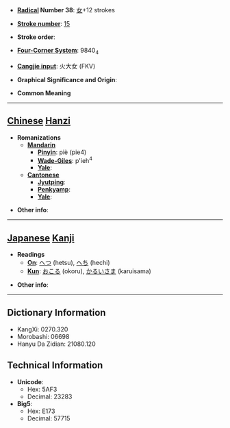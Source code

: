 * '''[[Wiktionary:Chinese radical index| Radical]] Number 38''': [[Wiktionary:Chinese radical index 女|女]]+12 strokes

* '''[[Wiktionary:Chinese total strokes index|Stroke number]]''': [[Wiktionary:Chinese total strokes index 15|15]]

* '''Stroke order''': 

* '''[[Wiktionary:Chinese four corner index|Four-Corner System]]''': 9840<sub>4</sub>

* '''[[Wiktionary:Chinese Cangjie index|Cangjie input]]''': 火大女 (FKV)

* '''Graphical Significance and Origin''': 

* '''Common Meaning'''

----

== [[Chinese]] [[Hanzi]] ==

* '''Romanizations'''
** '''[[Mandarin]]'''
*** '''[[Pinyin]]''': piè (pie4)
*** '''[[Wade-Giles]]''': p'ieh<sup>4</sup>
*** '''[[Yale]]''': 
** '''[[Cantonese]]'''
*** '''[[Jyutping]]''':
*** '''[[Penkyamp]]''': 
*** '''[[Yale]]''': 

* '''Other info''': 

----

== [[Japanese]] [[Kanji]] ==

* '''Readings'''
** '''[[On]]''': [[へつ]] (hetsu), [[へち]] (hechi)
** '''[[Kun]]''': [[おこる]] (okoru), [[かるいさま]] (karuisama)

* '''Other info''':  

----

== Dictionary Information ==

* KangXi: 0270.320
* Morobashi: 06698
* Hanyu Da Zidian: 21080.120

== Technical Information ==

* '''Unicode''':
** Hex: 5AF3
** Decimal: 23283
* '''Big5''':
** Hex: E173
** Decimal: 57715